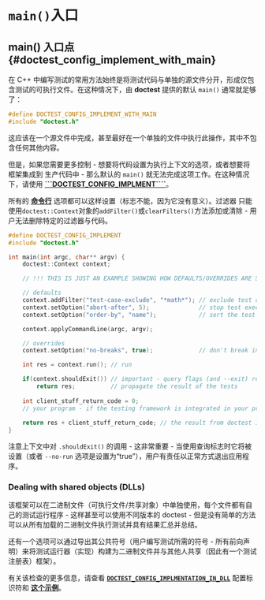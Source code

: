 # `main()`入口

## main() 入口点 {#doctest_config_implement_with_main}

在 C++ 中编写测试的常用方法始终是将测试代码与单独的源文件分开，形成仅包含测试的可执行文件。在这种情况下，由 **doctest** 提供的默认 ```main()``` 通常就足够了：

```c++
#define DOCTEST_CONFIG_IMPLEMENT_WITH_MAIN
#include "doctest.h"
```
这应该在一个源文件中完成，甚至最好在一个单独的文件中执行此操作，其中不包含任何其他内容。

但是，如果您需要更多控制 - 想要将代码设置为执行上下文的选项，或者想要将框架集成到
生产代码中 - 那么默认的 `main()` 就无法完成这项工作。在这种情况下，请使用 [**```DOCTEST_CONFIG_IMPLMENT````**](configuration.mdx#doctest_config_implement)。

所有的 [**命令行**](commandline.mdx) 选项都可以这样设置（标志不能，因为它没有意义）。过滤器
只能使用`doctest::Context`对象的`addFilter()`或`clearFilters()`方法添加或清除 - 用户无法删除特定的过滤器与代码。

```c++
#define DOCTEST_CONFIG_IMPLEMENT
#include "doctest.h"

int main(int argc, char** argv) {
    doctest::Context context;

    // !!! THIS IS JUST AN EXAMPLE SHOWING HOW DEFAULTS/OVERRIDES ARE SET !!!

    // defaults
    context.addFilter("test-case-exclude", "*math*"); // exclude test cases with "math" in their name
    context.setOption("abort-after", 5);              // stop test execution after 5 failed assertions
    context.setOption("order-by", "name");            // sort the test cases by their name

    context.applyCommandLine(argc, argv);

    // overrides
    context.setOption("no-breaks", true);             // don't break in the debugger when assertions fail

    int res = context.run(); // run

    if(context.shouldExit()) // important - query flags (and --exit) rely on the user doing this
        return res;          // propagate the result of the tests
    
    int client_stuff_return_code = 0;
    // your program - if the testing framework is integrated in your production code
    
    return res + client_stuff_return_code; // the result from doctest is propagated here as well
}

```

注意上下文中对 ```.shouldExit()``` 的调用 - 这非常重要 - 当使用查询标志时它将被设置（或者 ```--no-run``` 选项是设置为“true”），用户有责任以正常方式退出应用程序。

### Dealing with shared objects (DLLs)

该框架可以在二进制文件（可执行文件/共享对象）中单独使用，每个文件都有自己的测试运行程序 - 这样甚至可以使用不同版本的 doctest - 但是没有简单的方法可以从所有加载的二进制文件执行测试并具有结果汇总并总结。

还有一个选项可以通过导出其公共符号（用户编写测试所需的符号 - 所有前向声明）来将测试运行器（实现）构建为二进制文件并与其他人共享（因此有一个测试注册表）框架）。

有关该检查的更多信息，请查看 [**```DOCTEST_CONFIG_IMPLMENTATION_IN_DLL```**](configuration.mdx#doctest_config_implementation_in_dll) 配置标
识符和 [**这个示例**](https://gitee.com/kumo-hub/doctest/tree/master/examples/executable_dll_and_plugin/)。
